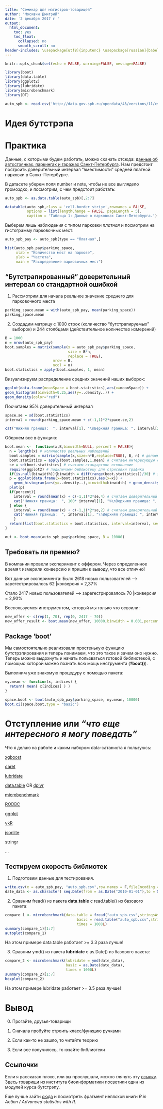 ```yaml
---
title: "Семинар для магистров-товарищей"
author: "Москвин Дмитрий"
date: '2 декабря 2017 г '
output:
  html_document:
    toc: yes
    toc_float:
      collapsed: no
      smooth_scroll: no
header-includes: \usepackage[utf8]{inputenc} \usepackage[russian]{babel} \renewcommand{\familydefault}{\sfdefault} % sans serif \fontfamily{ppl}\selectfont
---
```


```r
knitr::opts_chunk$set(echo = FALSE, warning=FALSE, message=FALSE)
```

```r
library(boot)
library(data.table)
library(ggplot2)
library(lubridate)
library(microbenchmark)
library(DT)
```

```r
auto_spb <- read.csv('http://data.gov.spb.ru/opendata/43/versions/11/csv/',stringsAsFactors = F,encoding = "UTF-8")
```

# Идея бутстрэпа


# Практика

Данные, с которыми будем работать, можно скачать отсюда:
[данные об автостоянках, паркингах и гаражах Санкт-Петербурга](http://data.gov.spb.ru/opendata/43/versions/11/csv/). 
Нам предстоит построить доверительный интервал "вместимости" средней платной парковки в Санкт-Петербурге.

В датасете уберем поля number и note, чтобы не все выглядело громоздко, и посмотрим, с чем предстоит работать:

```r
auto_spb <- as.data.table(auto_spb)[,2:7]

datatable(auto_spb,class = 'cell-border stripe',rownames = FALSE,
          options = list(lengthChange = FALSE, pageLength = 5),
          caption = 'Таблица 1: Данные о парковках Санкт-Петербурга.')
```

Выберем лишь наблюдения с типом парковки _платная_ и посмотрим на гистограмму парковочных мест:

```r
auto_spb_pay <- auto_spb[type == "Платная",]

hist(auto_spb_pay$parking_space,
     xlab = "Количество мест на паркове",
     ylab = "Частота",
     main = "Распределение парковочных мест")
```


## "Бутстрапированный" доверительный интервал со стандартной ошибкой

1. Рассмотрим для начала реальное значение среднего для парковочного места

```r
parking_space.mean = with(auto_spb_pay, mean(parking_space))
parking_space.mean
```

2. Создадим матрицу с 1000 строк (количество "бутстрапируемых" выборок) и 244 столбцами (действительное количество измерений)

```r
B = 1000
n = nrow(auto_spb_pay)
boot.samples = matrix(sample(x = auto_spb_pay$parking_space,
                             size = B*n,
                             replace = TRUE),
                      nrow = B,
                      ncol = n)
boot.statistics = apply(boot.samples, 1, mean)
```

Визуализируем распределение средних значений наших выборок:

```r
ggplot(data.frame(meanSpace = boot.statistics),aes(x=meanSpace)) +
geom_histogram(binwidth=0.25,aes(y=..density..)) +
geom_density(color="red")
```

Посчитаем 95% доверительный интервал

```r
space.se = sd(boot.statistics)
interval = round(parking_space.mean + c(-1,1)*2*space.se,2)

cat("Нижняя граница:  ", interval[1], "\nВерхняя граница: ", interval[2])
```

Обернем все в функцию:

```r
boot.mean <-  function(x,B,binwidth=NULL, percent = FALSE){
  n = length(x) # количество реальных наблюдений
  boot.samples = matrix(sample(x,size=n*B,replace=TRUE), B, n) # делаем сэмплирование с повторением
  boot.statistics = apply(boot.samples,1,mean) # считаем интересующую статистику
  se = sd(boot.statistics) # считаем стандартное отклонение
  require(ggplot2) # подключаем библиотеку для отрисовки графика
  if(is.null(binwidth)){binwidth = diff(range(boot.statistics))/30} # задаем ширину столбцов на графике
  p = ggplot(data.frame(x=boot.statistics),aes(x=x)) +
    geom_histogram(aes(y=..density..),binwidth=binwidth) + geom_density(color="red")
  plot(p)
  if(percent){
    interval = round(mean(x) + c(-1,1)*2*se,4) # считаем доверительный 95% интервал
    cat("Нижняя граница:  ", 100* interval[1], "%\nВерхняя граница: ", 100*interval[2],"%")
  } else {
    interval = round(mean(x) + c(-1,1)*2*se,2) # считаем доверительный 95% интервал
    cat("Нижняя граница:  ", interval[1], "\nВерхняя граница: ", interval[2])
    }
  return(list(boot.statistics = boot.statistics, interval=interval, se=se, plot=p))
}
```

```r
out <- boot.mean(auto_spb_pay$parking_space, B = 10000)
```

## Требовать ли премию?

В компании провели эксперимент с оффером. Через определенное время t измерили конверсию и пришли к выводу, что все отлично! 

Вот данные эксперимента:
Было  2618 новых пользователей --> зарегестрировалось 62 |конверсия = 2,37%

Стало 2417 новых пользователей --> зарегестрировалось 70 |конверсия = 2,90%

Воспользуемся инструментом, который мы только что освоили:

```r
new_offer <- c(rep(1, 70), rep(0, 2417 - 70))
new_offer_result <- boot.mean(new_offer, 10000,binwidth = 0.001,percent = TRUE)
```

## Package 'boot'
Мы самостоятельно реализовали простенькую функцию бутстрэпирования и теперь понимаем, что это такое и зачем оно нужно. Теперь можно выдохнуть и начать пользваться готовой библиотекой, с помощью которой можно познать всю мощь инструмента (**?boot()**).

Выполним уже знакомую процедуру с помощью пакета:

```r
my.mean <- function(x, indices) {
  return( mean( x[indices] ) )
}

space.boot <- boot(auto_spb_pay$parking_space, my.mean, 10000)
boot.ci(space.boot,type = "basic")
```

# Отступление или *"что еще интересного я могу поведать"*

Что я делаю на работе и каким набором data-сатаниста я пользуюсь:

  [xgboost](https://cran.r-project.org/web/packages/xgboost/vignettes/xgboostPresentation.html)
  
  [caret](http://topepo.github.io/caret/index.html)
  
  [lubridate](https://www.rdocumentation.org/packages/lubridate/versions/1.7.0)
  
  [data.table](https://cran.r-project.org/web/packages/data.table/vignettes/datatable-intro.html) OR [dplyr](https://cran.r-project.org/web/packages/dplyr/vignettes/dplyr.html)
  
  [microbenchmark](https://www.r-bloggers.com/using-the-microbenchmark-package-to-compare-the-execution-time-of-r-expressions/)
  
  [RODBC](https://www.statmethods.net/input/dbinterface.html)
  
  [ggplot](http://ggplot2.tidyverse.org/reference/index.html)
  
  [vkR](https://github.com/Dementiy/vkR)
  
  [jsonlite](https://cran.r-project.org/web/packages/jsonlite/vignettes/json-aaquickstart.html)
  
  [stringr](https://cran.r-project.org/web/packages/stringr/vignettes/stringr.html)
  
  ...

## Тестируем скорость библиотек

1) Подготовим данные для тестирования.

```r
write.csv(x = auto_spb_pay, "auto_spb.csv",row.names = F,fileEncoding = "UTF-8")
date_data <- as.character( seq.Date(from = as.Date("2010-01-01"),to = Sys.Date(),by = 'day') )
```

2) Сравним fread() из пакета **data.table** с read.table() из базового пакета:

```r
compare_1 <- microbenchmark(data.table = fread("auto_spb.csv",stringsAsFactors = F,encoding = "UTF-8"),
                                 basic = read.table("auto_spb.csv",stringsAsFactors = F,encoding = "UTF-8",sep = ",",header = T),
                                 times = 1000L)
summary(compare_1)[1:7]
autoplot(compare_1)
```

На этом примере data.table работает >= 3.3 раза лучше!

3) Сравним ymd() из пакета **lubridate** с as.Date() из базового пакета:

```r
compare_2 <- microbenchmark(lubridate = ymd(date_data),
                            basic = as.Date(date_data),
                            times = 1000L)
summary(compare_2)[1:7]
boxplot(compare_2)
```

На этом примере lubridate работает >= 3.5 раза лучше!

# Вывод
0. Прогайте, друзья-товарищи

1. Сначала пробуйте строить класс/функцию ручками

2. Если как-то не зашло, то читайте теорию

3. Если все получилось, то юзайте библиотеки

## Ссылочки
Если я рассказал плохо, или вы прослушали, можно глянуть эту [ссылку](https://stepik.org/lesson/42820/step/1?unit=20941). Здесь товарищи из института биоинформатики посветили один из модулей курса бутстрэпу.

Еще лучше зайти [сюда](https://www.statmethods.net/advstats/bootstrapping.html) и посмотреть фрагмент неплохой книги *R in Action / Advanced statistics with R.*
